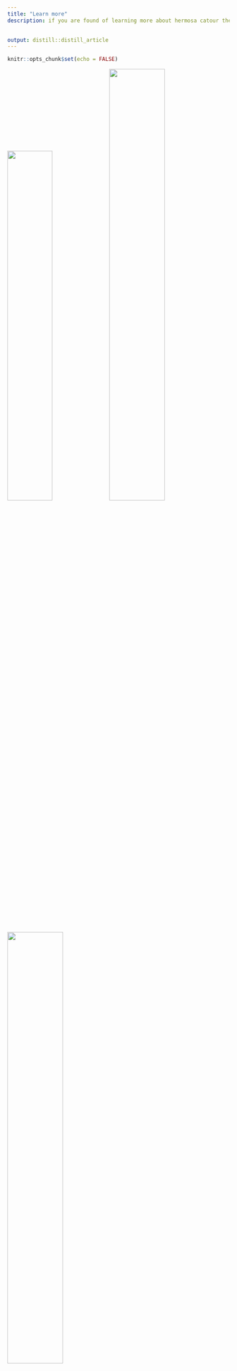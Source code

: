 ```yaml
---
title: "Learn more"
description: if you are found of learning more about hermosa catour then keep reading to see some examples of what we sell and what types of clothing we have to offer for you and all the information that you need to start being the princess you deserve to be dont worry we also have cultural clothing for you
  

output: distill::distill_article
---
```


```r
knitr::opts_chunk$set(echo = FALSE)
``` 
![](Images/morocco.jpg){width=45%}
![](Images/cream.jpg){width=50%}
![](Images/abayaa.jpg){width=50%} 





